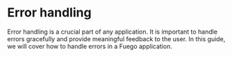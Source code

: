 
# Error handling

Error handling is a crucial part of any application. It is important to handle errors gracefully and provide meaningful feedback to the user. In this guide, we will cover how to handle errors in a Fuego application.


<FlowChart selected="ErrorHandler" />
